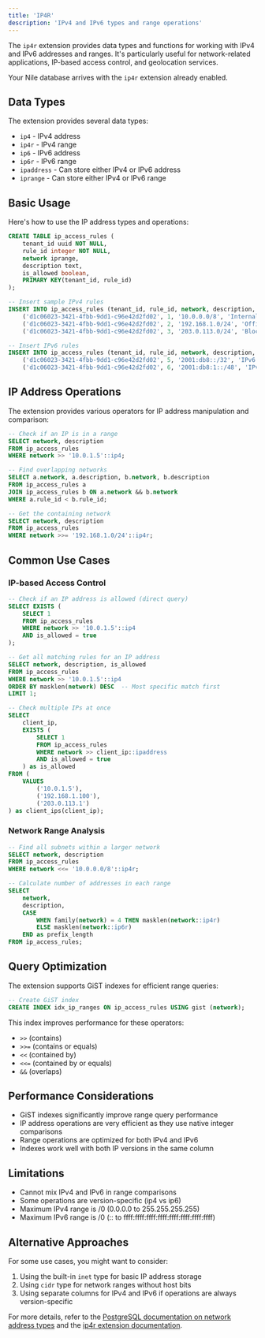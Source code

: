 ```yaml
---
title: 'IP4R'
description: 'IPv4 and IPv6 types and range operations'
---
```


The `ip4r` extension provides data types and functions for working with IPv4 and IPv6 addresses and ranges. It's particularly useful for network-related applications, IP-based access control, and geolocation services.

Your Nile database arrives with the `ip4r` extension already enabled.

## Data Types

The extension provides several data types:

- `ip4` - IPv4 address
- `ip4r` - IPv4 range
- `ip6` - IPv6 address
- `ip6r` - IPv6 range
- `ipaddress` - Can store either IPv4 or IPv6 address
- `iprange` - Can store either IPv4 or IPv6 range

## Basic Usage

Here's how to use the IP address types and operations:

```sql
CREATE TABLE ip_access_rules (
    tenant_id uuid NOT NULL,
    rule_id integer NOT NULL,
    network iprange,
    description text,
    is_allowed boolean,
    PRIMARY KEY(tenant_id, rule_id)
);

-- Insert sample IPv4 rules
INSERT INTO ip_access_rules (tenant_id, rule_id, network, description, is_allowed) VALUES
    ('d1c06023-3421-4fbb-9dd1-c96e42d2fd02', 1, '10.0.0.0/8', 'Internal network', true),
    ('d1c06023-3421-4fbb-9dd1-c96e42d2fd02', 2, '192.168.1.0/24', 'Office network', true),
    ('d1c06023-3421-4fbb-9dd1-c96e42d2fd02', 3, '203.0.113.0/24', 'Blocked range', false);

-- Insert IPv6 rules
INSERT INTO ip_access_rules (tenant_id, rule_id, network, description, is_allowed) VALUES
    ('d1c06023-3421-4fbb-9dd1-c96e42d2fd02', 5, '2001:db8::/32', 'IPv6 documentation range', true),
    ('d1c06023-3421-4fbb-9dd1-c96e42d2fd02', 6, '2001:db8:1::/48', 'IPv6 subnet', false);
```

## IP Address Operations

The extension provides various operators for IP address manipulation and comparison:

```sql
-- Check if an IP is in a range
SELECT network, description 
FROM ip_access_rules
WHERE network >> '10.0.1.5'::ip4;

-- Find overlapping networks
SELECT a.network, a.description, b.network, b.description
FROM ip_access_rules a
JOIN ip_access_rules b ON a.network && b.network
WHERE a.rule_id < b.rule_id;

-- Get the containing network
SELECT network, description
FROM ip_access_rules
WHERE network >>= '192.168.1.0/24'::ip4r;
```

## Common Use Cases

### IP-based Access Control

```sql
-- Check if an IP address is allowed (direct query)
SELECT EXISTS (
    SELECT 1 
    FROM ip_access_rules 
    WHERE network >> '10.0.1.5'::ip4
    AND is_allowed = true
);

-- Get all matching rules for an IP address
SELECT network, description, is_allowed
FROM ip_access_rules 
WHERE network >> '10.0.1.5'::ip4
ORDER BY masklen(network) DESC  -- Most specific match first
LIMIT 1;

-- Check multiple IPs at once
SELECT 
    client_ip,
    EXISTS (
        SELECT 1 
        FROM ip_access_rules 
        WHERE network >> client_ip::ipaddress
        AND is_allowed = true
    ) as is_allowed
FROM (
    VALUES 
        ('10.0.1.5'),
        ('192.168.1.100'),
        ('203.0.113.1')
) as client_ips(client_ip);
```

### Network Range Analysis

```sql
-- Find all subnets within a larger network
SELECT network, description
FROM ip_access_rules
WHERE network <<= '10.0.0.0/8'::ip4r;

-- Calculate number of addresses in each range
SELECT 
    network,
    description,
    CASE 
        WHEN family(network) = 4 THEN masklen(network::ip4r)
        ELSE masklen(network::ip6r)
    END as prefix_length
FROM ip_access_rules;
```

## Query Optimization

The extension supports GiST indexes for efficient range queries:

```sql
-- Create GiST index
CREATE INDEX idx_ip_ranges ON ip_access_rules USING gist (network);
```

This index improves performance for these operators:
- `>>` (contains)
- `>>=` (contains or equals)
- `<<` (contained by)
- `<<=` (contained by or equals)
- `&&` (overlaps)

## Performance Considerations

- GiST indexes significantly improve range query performance
- IP address operations are very efficient as they use native integer comparisons
- Range operations are optimized for both IPv4 and IPv6
- Indexes work well with both IP versions in the same column

## Limitations

- Cannot mix IPv4 and IPv6 in range comparisons
- Some operations are version-specific (ip4 vs ip6)
- Maximum IPv4 range is /0 (0.0.0.0 to 255.255.255.255)
- Maximum IPv6 range is /0 (:: to ffff:ffff:ffff:ffff:ffff:ffff:ffff:ffff)

## Alternative Approaches

For some use cases, you might want to consider:

1. Using the built-in `inet` type for basic IP address storage
2. Using `cidr` type for network ranges without host bits
3. Using separate columns for IPv4 and IPv6 if operations are always version-specific

For more details, refer to the [PostgreSQL documentation on network address types](https://www.postgresql.org/docs/current/datatype-net-types.html) and 
the [ip4r extension documentation](https://github.com/RhodiumToad/ip4r).
